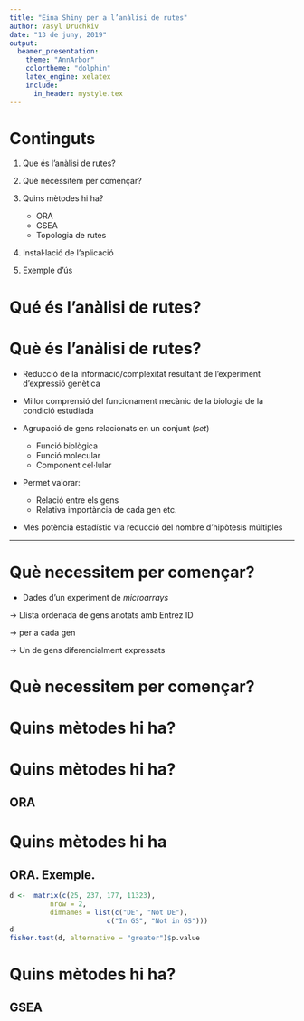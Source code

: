 ```yaml
---
title: "Eina Shiny per a l’anàlisi de rutes"
author: Vasyl Druchkiv
date: "13 de juny, 2019"
output:
  beamer_presentation: 
    theme: "AnnArbor"
    colortheme: "dolphin"
    latex_engine: xelatex
    include:
      in_header: mystyle.tex
---
```


# Continguts

1. Que és l'anàlisi de rutes?

2. Què necessitem per començar?

3. Quins mètodes hi ha?
    + ORA
    + GSEA
    + Topologia de rutes

4. Instal·lació de l'aplicació

5. Exemple d'ús


# Qué és l'anàlisi de rutes?
\begin{center}
\begin{alertenv}
Un Pathway és un conjunt de gens que actuen junts per dur a terme un procès biològic.
\end{alertenv}
\end{center}

# Què és l'anàlisi de rutes?

- Reducció de la informació/complexitat resultant de l'experiment d'expressió genètica

- Millor comprensió del funcionament mecànic de la biologia de la condició estudiada

- Agrupació de gens relacionats en un conjunt (*set*)
    + Funció biològica
    + Funció molecular
    + Component cel·lular

- Permet valorar:
    + Relació entre els gens
    + Relativa importància de cada gen etc.

- Més potència estadístic via reducció del nombre d'hipòtesis múltiples
  
---


# Què necessitem per començar?

- Dades d'un experiment de *microarrays*

\begin{figure}[H]
\centering
\includegraphics[width=0.35\textwidth]{figures/Pipeline_Microarray.jpg} 
\caption{El procès d'anàlisi de microarrays.}
\end{figure}

$\rightarrow$ Llista ordenada de gens anotats amb Entrez ID

$\rightarrow$ \textit{log Fold Change} per a cada gen

$\rightarrow$ Un \textit{subset} de gens diferencialment expressats

# Què necessitem per començar?
\footnotesize
\begin{itemize}
\item Una base de dades d'anotació de les rutes/conceptes
\begin{itemize}
\item \href{http://geneontology.org/docs/ontology-documentation/}{Gene Ontology (GO)}
\begin{itemize}
    \item Biological proces
    \item Molecular function
    \item Cellular component
\end{itemize}
\item \href{https://www.genome.jp/kegg/pathway.html}{KEGG}
\begin{itemize}
\item Metabolism
\item Genetic Information Processing
\item Environmental Information Processing
\item Cellular Processes
\item Organismal Systems
\item Human Deseases
\item Drug Development
\end{itemize}
\item \href{https://reactome.org/PathwayBrowser/}{Reactome}
\end{itemize}
\end{itemize}

# Quins mètodes hi ha?

\begin{figure}[H]
\centering
\includegraphics[width=0.8\textwidth]{figures/Pipeline_Pathway.png} 
\caption{Mètodes per a anàlisi de les rutes.}
\end{figure}

# Quins mètodes hi ha?
## ORA

\begin{figure}[H]
\centering
\includegraphics[width=0.4\textwidth]{figures/boyle} 
\end{figure}


\begin{enumerate}
\item Selecció dels gens diferencialment expressats.


\item Determinar si algunes rutes anoten la llista especificada de gens amb la freqüència més alta que la que s’esperaria per casualitat.


$$p = 1 - \displaystyle\sum_{i = 0}^{k-1}\frac{{M \choose i}{{N-M} \choose {n-i}}} {{N \choose n}}$$

\item Ajustament de valors de P per a \textit{Multiple hypothesis testing}

\end{enumerate}

# Quins mètodes hi ha
## ORA. Exemple.

```r
d <-  matrix(c(25, 237, 177, 11323), 
          nrow = 2, 
          dimnames = list(c("DE", "Not DE"),
                        c("In GS", "Not in GS")))
d
fisher.test(d, alternative = "greater")$p.value
```


# Quins mètodes hi ha?
## GSEA

\begin{figure}[H]
\centering
\includegraphics[width=0.4\textwidth]{figures/subramanian} 
\end{figure}

\begin{figure}[H]
\centering
\includegraphics[width=0.4\textwidth]{figures/GSEA_Method} 
\end{figure}

\begin{enumerate}
\item Càlcul de la puntuació d'enriquement (\textit{ES: Enrichment Score}). 
\item Estimació del nivell de significació per a la puntuació \textit{ES}. 
\item Càlcul del valor de P ajustat. 
\end{enumerate}